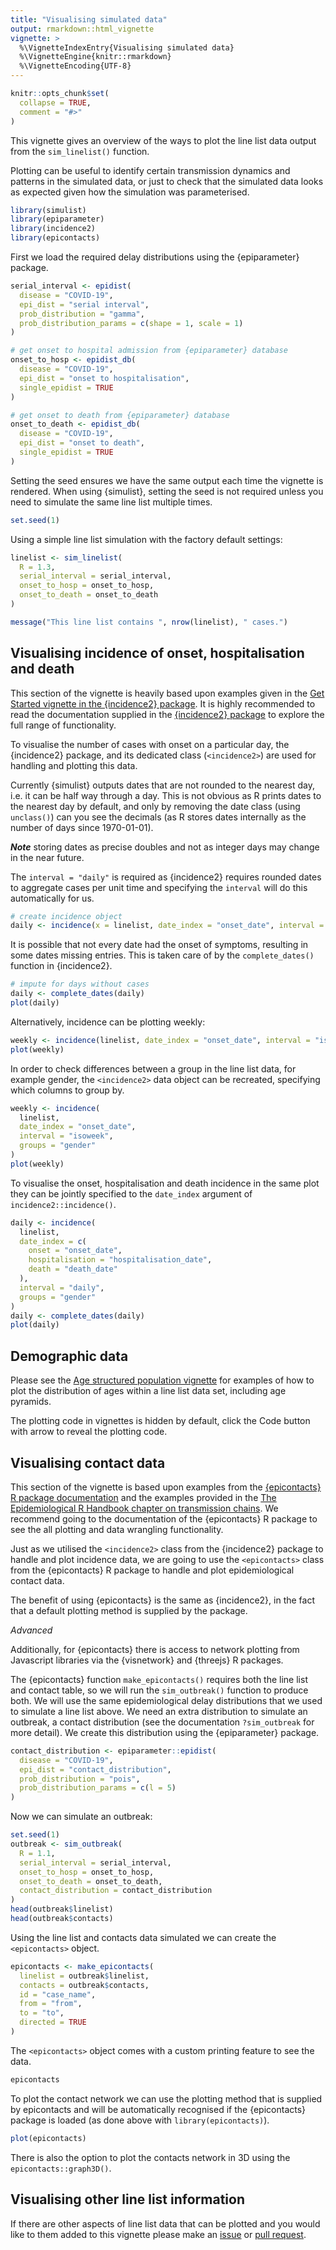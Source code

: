 ```yaml
---
title: "Visualising simulated data"
output: rmarkdown::html_vignette
vignette: >
  %\VignetteIndexEntry{Visualising simulated data}
  %\VignetteEngine{knitr::rmarkdown}
  %\VignetteEncoding{UTF-8}
---
```


```r
knitr::opts_chunk$set(
  collapse = TRUE,
  comment = "#>"
)
```

This vignette gives an overview of the ways to plot the line list data output from the `sim_linelist()` function.

Plotting can be useful to identify certain transmission dynamics and patterns in the simulated data, or just to check that the simulated data looks as expected given how the simulation was parameterised.

```r
library(simulist)
library(epiparameter)
library(incidence2)
library(epicontacts)
```

First we load the required delay distributions using the {epiparameter} package.

```r
serial_interval <- epidist(
  disease = "COVID-19",
  epi_dist = "serial interval",
  prob_distribution = "gamma",
  prob_distribution_params = c(shape = 1, scale = 1)
)

# get onset to hospital admission from {epiparameter} database
onset_to_hosp <- epidist_db(
  disease = "COVID-19",
  epi_dist = "onset to hospitalisation",
  single_epidist = TRUE
)

# get onset to death from {epiparameter} database
onset_to_death <- epidist_db(
  disease = "COVID-19",
  epi_dist = "onset to death",
  single_epidist = TRUE
)
```

Setting the seed ensures we have the same output each time the vignette is rendered. When using {simulist}, setting the seed is not required unless you need to simulate the same line list multiple times.

```r
set.seed(1)
```

Using a simple line list simulation with the factory default settings:

```r
linelist <- sim_linelist(
  R = 1.3,
  serial_interval = serial_interval,
  onset_to_hosp = onset_to_hosp,
  onset_to_death = onset_to_death
)
```


```r
message("This line list contains ", nrow(linelist), " cases.")
```

## Visualising incidence of onset, hospitalisation and death

::: {.alert .alert-info}

This section of the vignette is heavily based upon examples given in the [Get Started vignette in the {incidence2} package](https://www.reconverse.org/incidence2/articles/incidence2.html). It is highly recommended to read the documentation supplied in the [{incidence2} package](https://CRAN.R-project.org/package=incidence2) to explore the full range of functionality.

:::

To visualise the number of cases with onset on a particular day, the {incidence2} package, and its dedicated class (`<incidence2>`) are used for handling and plotting this data.

Currently {simulist} outputs dates that are not rounded to the nearest day, i.e. it can be half way through a day. This is not obvious as R prints dates to the nearest day by default, and only by removing the date class (using `unclass()`) can you see the decimals (as R stores dates internally as the number of days since 1970-01-01).

***Note*** storing dates as precise doubles and not as integer days may change in the near future.

The `interval = "daily"` is required as {incidence2} requires rounded dates to aggregate cases per unit time and specifying the `interval` will do this automatically for us.

```r
# create incidence object
daily <- incidence(x = linelist, date_index = "onset_date", interval = "daily")
```

It is possible that not every date had the onset of symptoms, resulting in some dates missing entries. This is taken care of by the `complete_dates()` function in {incidence2}.

```r
# impute for days without cases
daily <- complete_dates(daily)
plot(daily)
```

Alternatively, incidence can be plotting weekly:

```r
weekly <- incidence(linelist, date_index = "onset_date", interval = "isoweek")
plot(weekly)
```

In order to check differences between a group in the line list data, for example gender, the `<incidence2>` data object can be recreated, specifying which columns to group by.

```r
weekly <- incidence(
  linelist,
  date_index = "onset_date",
  interval = "isoweek",
  groups = "gender"
)
plot(weekly)
```
 
To visualise the onset, hospitalisation and death incidence in the same plot they can be jointly specified to the `date_index` argument of `incidence2::incidence()`. 
 
```r
daily <- incidence(
  linelist,
  date_index = c(
    onset = "onset_date",
    hospitalisation = "hospitalisation_date",
    death = "death_date"
  ),
  interval = "daily",
  groups = "gender"
)
daily <- complete_dates(daily)
plot(daily)
```

## Demographic data

Please see the [Age structured population vignette](age-struct-pop.html) for examples of how to plot the distribution of ages within a line list data set, including age pyramids. 

The plotting code in vignettes is hidden by default, click the Code button with arrow to reveal the plotting code.

## Visualising contact data

::: {.alert .alert-info}

This section of the vignette is based upon examples from the [{epicontacts} R package documentation](https://www.repidemicsconsortium.org/epicontacts/index.html) and the examples provided in the [The Epidemiological R Handbook chapter on transmission chains](https://epirhandbook.com/en/transmission-chains.html). We recommend going to the documentation of the {epicontacts} R package to see the all plotting and data wrangling functionality.

:::

Just as we utilised the `<incidence2>` class from the {incidence2} package to handle and plot incidence data, we are going to use the `<epicontacts>` class from the {epicontacts} R package to handle and plot epidemiological contact data.

::: {.alert .alert-success}

The benefit of using {epicontacts} is the same as {incidence2}, in the fact that a default plotting method is supplied by the package.

_Advanced_

Additionally, for {epicontacts} there is access to network plotting from Javascript libraries via the {visnetwork} and {threejs} R packages.

:::

The {epicontacts} function `make_epicontacts()` requires both the line list and contact table, so we will run the `sim_outbreak()` function to produce both. We will use the same epidemiological delay distributions that we used to simulate a line list above. We need an extra distribution to simulate an outbreak, a contact distribution (see the documentation `?sim_outbreak` for more detail). We create this distribution using the {epiparameter} package.

```r
contact_distribution <- epiparameter::epidist(
  disease = "COVID-19",
  epi_dist = "contact_distribution",
  prob_distribution = "pois",
  prob_distribution_params = c(l = 5)
)
```

Now we can simulate an outbreak:

```r
set.seed(1)
outbreak <- sim_outbreak(
  R = 1.1,
  serial_interval = serial_interval,
  onset_to_hosp = onset_to_hosp,
  onset_to_death = onset_to_death,
  contact_distribution = contact_distribution
)
head(outbreak$linelist)
head(outbreak$contacts)
```

Using the line list and contacts data simulated we can create the `<epicontacts>` object.

```r
epicontacts <- make_epicontacts(
  linelist = outbreak$linelist, 
  contacts = outbreak$contacts, 
  id = "case_name", 
  from = "from", 
  to = "to", 
  directed = TRUE
)
```

The `<epicontacts>` object comes with a custom printing feature to see the data.

```r
epicontacts
```

To plot the contact network we can use the plotting method that is supplied by epicontacts and will be automatically recognised if the {epicontacts} package is loaded (as done above with `library(epicontacts)`).

```r
plot(epicontacts)
```

There is also the option to plot the contacts network in 3D using the `epicontacts::graph3D()`. 

## Visualising other line list information

If there are other aspects of line list data that can be plotted and you would like to them added to this vignette please make an [issue](https://github.com/epiverse-trace/simulist/issues) or [pull request](https://github.com/epiverse-trace/simulist/pulls).
